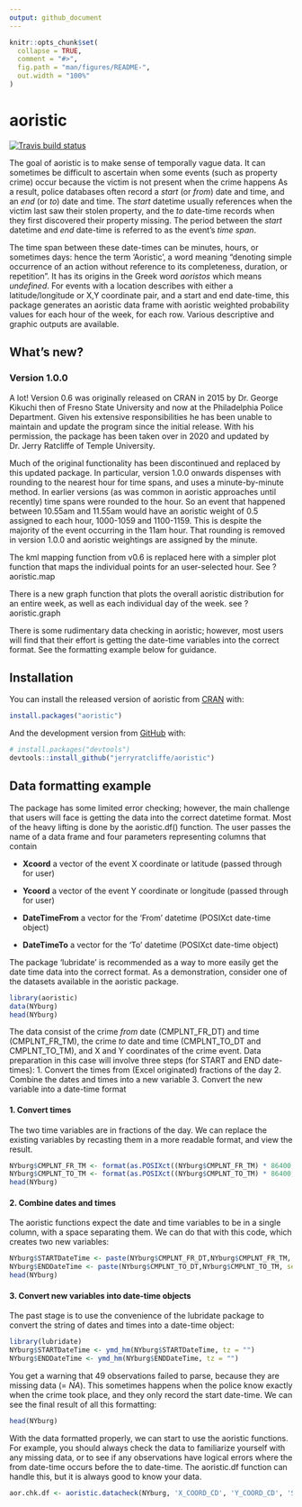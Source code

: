 ```yaml
---
output: github_document
---
```


<!-- README.md is generated from README.Rmd. Please edit that file -->

```r
knitr::opts_chunk$set(
  collapse = TRUE,
  comment = "#>",
  fig.path = "man/figures/README-",
  out.width = "100%"
)
```

# aoristic

<!-- badges: start -->
[![Travis build status](https://travis-ci.com/jerryratcliffe/aoristic.svg?branch=master)](https://travis-ci.com/jerryratcliffe/aoristic)
<!-- badges: end -->

The goal of aoristic is to make sense of temporally vague data. It can sometimes be difficult to ascertain when some events (such as property crime) occur because the victim is not present when the crime happens As a result, police databases often record a *start* (or *from*) date and time, and an *end* (or *to*) date and time. The *start* datetime usually references when the victim last saw their stolen property, and the *to* date-time records when they first discovered their property missing. The period between the *start* datetime and *end* date-time is referred to as the event’s *time span*. 

The time span between these date-times can be minutes, hours, or sometimes days: hence the term 'Aoristic', a word meaning “denoting simple occurrence of an action without reference to its completeness, duration, or repetition”. It has its origins in the Greek word *aoristos* which means *undefined*. For events with a location describes with either a latitude/longitude or X,Y coordinate pair, and a start and end date-time, this package generates an aoristic data frame with aoristic weighted probability values for each hour of the week, for each row. Various descriptive and graphic outputs are available.

## What's new?

### Version 1.0.0

A lot! Version 0.6 was originally released on CRAN in 2015 by Dr. George Kikuchi then of Fresno State University and now at the Philadelphia Police Department. Given his extensive responsibilities he has been unable to maintain and update the program since the initial release. With his permission, the package has been taken over in 2020 and updated by Dr. Jerry Ratcliffe of Temple University. 

Much of the original functionality has been discontinued and replaced by this updated package. In particular, version 1.0.0 onwards dispenses with rounding to the nearest hour for time spans, and uses a minute-by-minute method. In earlier versions (as was common in aoristic approaches until recently) time spans were rounded to the hour. So an event that happened between 10.55am and 11.55am would have an aoristic weight of 0.5 assigned to each hour, 1000-1059 and 1100-1159. This is despite the majority of the event occurring in the 11am hour. That rounding is removed in version 1.0.0 and aoristic weightings are assigned by the minute.

The kml mapping function from v0.6 is replaced here with a simpler plot function that maps the individual points for an user-selected hour. See ?aoristic.map

There is a new graph function that plots the overall aoristic distribution for an entire week, as well as each individual day of the week. see ?aoristic.graph

There is some rudimentary data checking in aoristic; however, most users will find that their effort is getting the date-time variables into the correct format. See the formatting example below for guidance.


## Installation

You can install the released version of aoristic from [CRAN](https://CRAN.R-project.org) with:

``` r
install.packages("aoristic")
```

And the development version from [GitHub](https://github.com/) with:

``` r
# install.packages("devtools")
devtools::install_github("jerryratcliffe/aoristic")
```

## Data formatting example

The package has some limited error checking; however, the main challenge that users will face is getting the data into the correct datetime format. Most of the heavy lifting is done by the aoristic.df() function. The user passes the name of a data frame and four parameters representing columns that contain

- **Xcoord** a vector of the event X coordinate or latitude (passed through for user)

- **Ycoord** a vector of the event Y coordinate or longitude (passed through for user)

- **DateTimeFrom** a vector for the 'From' datetime (POSIXct date-time object)

- **DateTimeTo** a vector for the 'To' datetime (POSIXct date-time object)

The package 'lubridate' is recommended as a way to more easily get the date time data into the correct format. As a demonstration, consider one of the datasets available in the aoristic package. 
```r
library(aoristic)
data(NYburg)
head(NYburg)
```

The data consist of the crime *from* date (CMPLNT_FR_DT) and time (CMPLNT_FR_TM), the crime *to* date and time (CMPLNT_TO_DT and CMPLNT_TO_TM), and X and Y coordinates of the crime event. 
Data preparation in this case will involve three steps (for START and END date-times):
1. Convert the times from (Excel originated) fractions of the day
2. Combine the dates and times into a new variable
3. Convert the new variable into a date-time format

#### 1. Convert times
The two time variables are in fractions of the day. We can replace the existing variables by recasting them in a more readable format, and view the result.
```r
NYburg$CMPLNT_FR_TM <- format(as.POSIXct((NYburg$CMPLNT_FR_TM) * 86400, origin = "1970-01-01"), "%H:%M")
NYburg$CMPLNT_TO_TM <- format(as.POSIXct((NYburg$CMPLNT_TO_TM) * 86400, origin = "1970-01-01"), "%H:%M")
head(NYburg)

```

#### 2. Combine dates and times
The aoristic functions expect the date and time variables to be in a single column, with a space separating them. We can do that with this code, which creates two new variables:
```r
NYburg$STARTDateTime <- paste(NYburg$CMPLNT_FR_DT,NYburg$CMPLNT_FR_TM, sep=' ')
NYburg$ENDDateTime <- paste(NYburg$CMPLNT_TO_DT,NYburg$CMPLNT_TO_TM, sep=' ')
head(NYburg)
```

#### 3. Convert new variables into date-time objects
The past stage is to use the convenience of the lubridate package to convert the string of dates and times into a date-time object:
```r
library(lubridate)
NYburg$STARTDateTime <- ymd_hm(NYburg$STARTDateTime, tz = "")
NYburg$ENDDateTime <- ymd_hm(NYburg$ENDDateTime, tz = "")
```

You get a warning that 49 observations failed to parse, because they are missing data (= *NA*). This sometimes happens when the police know exactly when the crime took place, and they only record the start date-time. We can see the final result of all this formatting:
```r
head(NYburg)
```

With the data formatted properly, we can start to use the aoristic functions. For example, you should always check the data to familiarize yourself with any missing data, or to see if any observations have logical errors where the from date-time occurs before the to date-time. The aoristic.df function can handle this, but it is always good to know your data. 
```r
aor.chk.df <- aoristic.datacheck(NYburg, 'X_COORD_CD', 'Y_COORD_CD', 'STARTDateTime', 'ENDDateTime')

```

